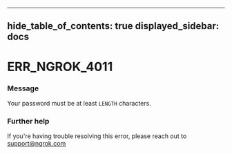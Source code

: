 

---
hide_table_of_contents: true
displayed_sidebar: docs
---


# ERR_NGROK_4011

### Message
Your password must be at least `LENGTH` characters.

<ErrorDetails error="err_ngrok_4011" />



### Further help
If you're having trouble resolving this error, please reach out to [support@ngrok.com](mailto:support@ngrok.com?subject=Help%20with%20ERR_NGROK_4011)

